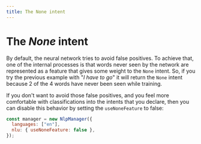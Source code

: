 ```yaml
---
title: The None intent
---
```


# The _None_ intent

By default, the neural network tries to avoid false positives. To achieve that, one of the internal processes is that words
never seen by the network are represented as a feature that gives some weight to the `None` intent. So, if you try the
previous example with "_I have to go_" it will return the `None` intent because 2 of the 4 words have never been seen while training.

If you don't want to avoid those false positives, and you feel more comfortable with classifications into the intents that you declare, then you can disable this behavior by setting the `useNoneFeature` to false:

```javascript
const manager = new NlpManager({
  languages: ["en"],
  nlu: { useNoneFeature: false },
});
```
